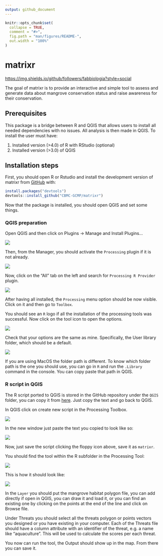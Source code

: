 ```yaml
---
output: github_document
---
```


<!-- README.md is generated from README.Rmd. Please edit that file -->

```r
knitr::opts_chunk$set(
  collapse = TRUE,
  comment = "#>",
  fig.path = "man/figures/README-",
  out.width = "100%"
)
```

# matrixr

<!-- badges: start -->

<https://img.shields.io/github/followers/fabbiologia?style=social>

<!-- badges: end -->

The goal of matrixr is to provide an interactive and simple tool to assess and generate data about mangrove conservation status and raise awareness for their conservation.

## Prerequisites

This package is a bridge between R and QGIS that allows users to install all needed dependencies with no issues. All analysis is then made in QGIS. To install the user must have:

1.  Installed version (\>4.0) of R with RStudio (optional)
2.  Installed version (\>3.0) of QGIS

## Installation steps

First, you should open R or Rstudio and install the development version of matrixr from [GitHub](https://github.com/) with:

``` r
install.packages("devtools")
devtools::install_github("CBMC-GCMP/matrixr")
```

Now that the package is installed, you should open QGIS and set some things.

### QGIS preparation

Open QGIS and then click on Plugins -\> Manage and Install Plugins...

![](images/manageandisntall.png)

Then, from the Manager, you should activate the `Processing` plugin if it is not already.

![](images/pluginmaanger.png)

Now, click on the "All" tab on the left and search for `Processing R Provider` plugin.

![](images/processingRprovider.png)

After having all installed, the `Processing` menu option should be now visible. Click on it and then go to `Toolbox`.

You should see an `R` logo if all the installation of the processing tools was successful. Now click on the tool icon to open the options.

![](images/Processingoptions.png)

Check that your options are the same as mine. Specifically, the User library folder, which should be a default.

![](images/Optionstemplate.png)

If you are using MacOS the folder path is different. To know which folder path is the one you should use, you can go in `R` and run the `.Library` command in the console. You can copy paste that path in QGIS.

### R script in QGIS

The R script ported to QGIS is stored in the GitHub repository under the `QGIS` folder, you can copy it from [here](https://raw.githubusercontent.com/CBMC-GCMP/matrixr/main/QGIS/matrixr.rsx). Just copy the text and go back to QGIS.

In QGIS click on create new script in the Processing Toolbox.

![](images/newscript.png)

In the new window just paste the text you copied to look like so:

![](images/scripy.png)

Now, just save the script clicking the floppy icon above, save it as `matrixr`.

You should find the tool within the R subfolder in the Processing Tool:

![](images/matrixr.png)

This is how it should look like:

![](images/tool.png)

In the `Layer` you should put the mangrove habitat polygon file, you can add directly if open in QGIS, you can draw it and load it, or you can find an existing one by clicking on the points at the end of the line and click on Browse file.

Under Threats you should select all the threats polygon or points vectors you designed or you have existing in your computer. Each of the Threats file should have a column attribute with an identifier of the threat, e.g. a name like "aquaculture". This will be used to calculate the scores per each threat.

You now can run the tool, the Output should show up in the map. From there you can save it.
